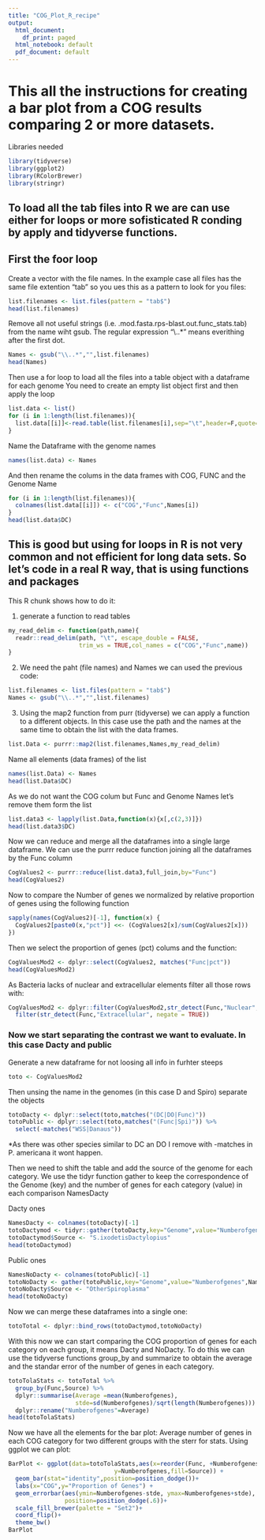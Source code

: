---
title: "COG_Plot_R_recipe"
output:
  html_document:
    df_print: paged
  html_notebook: default
  pdf_document: default
---

# This all the instructions for creating a bar plot from a COG results comparing 2 or more datasets. 

Libraries needed
```{r}
library(tidyverse)
library(ggplot2)
library(RColorBrewer)
library(stringr)
```

## To load all the tab files into R we are can use either for loops or more sofisticated R conding by apply and tidyverse functions.

## First the foor loop

Create a vector with the file names. In the example case all files has the same file extention "tab" so you ues this as a pattern to look for you files: 

```{r}
list.filenames <- list.files(pattern = "tab$")
head(list.filenames)
```

Remove all not useful strings (i.e. .mod.fasta.rps-blast.out.func_stats.tab) from the name wiht gsub. The regular expression "\\..*" means everithing after the first dot.

```{r}
Names <- gsub("\\..*","",list.filenames)
head(Names)
```

Then use a for loop to load all the files into a table object with a dataframe for each genome
You need to create an empty list object first and then apply the loop
```{r}
list.data <- list()
for (i in 1:length(list.filenames)){
  list.data[[i]]<-read.table(list.filenames[i],sep="\t",header=F,quote="")
}
```
Name the Dataframe with the genome names
```{r}
names(list.data) <- Names
```
And then rename the colums in the data frames with COG, FUNC and the Genome Name

```{r}
for (i in 1:length(list.filenames)){
  colnames(list.data[[i]]) <- c("COG","Func",Names[i])
}
head(list.data$DC)
```

## This is good but using for loops in R is not very common and not efficient for long data sets. So let's code in a real R way, that is using functions and packages

This R chunk shows how to do it:


1. generate a function to read tables

```{r}
my_read_delim <- function(path,name){
  readr::read_delim(path, "\t", escape_double = FALSE, 
                    trim_ws = TRUE,col_names = c("COG","Func",name))
}

```
2. We need the paht (file names) and Names we can used the previous code:

```{r}
list.filenames <- list.files(pattern = "tab$")
Names <- gsub("\\..*","",list.filenames)
```
3. Using the map2 function from purr (tidyverse) we can apply a function to a different objects. In this case use the path and the names at the same time to obtain the list with the data frames.

```{r}
list.Data <- purrr::map2(list.filenames,Names,my_read_delim)
```

Name all elements (data frames) of the list

```{r}
names(list.Data) <- Names
head(list.Data$DC)
```

As we do not want the COG colum but Func and Genome Names let's remove them form the list

```{r}
list.data3 <- lapply(list.Data,function(x){x[,c(2,3)]})
head(list.data3$DC)
```

Now we can reduce and merge all the dataframes into a single large dataframe. We can use the purrr reduce function joining all the dataframes by the Func column

```{r}
CogValues2 <- purrr::reduce(list.data3,full_join,by="Func")
head(CogValues2)
```

Now to compare the Number of genes we normalized by relative proportion of genes using the following function

```{r}
sapply(names(CogValues2)[-1], function(x) {
  CogValues2[paste0(x,"pct")] <<- (CogValues2[x]/sum(CogValues2[x]))
})
```

Then we select the proportion of genes (pct) colums and the function:

```{r}
CogValuesMod2 <- dplyr::select(CogValues2, matches("Func|pct"))
head(CogValuesMod2)
```

As Bacteria lacks of nuclear and extracellular elements filter all those rows with:

```{r}
CogValuesMod2 <- dplyr::filter(CogValuesMod2,str_detect(Func,"Nuclear", negate = TRUE)) %>%
  filter(str_detect(Func,"Extracellular", negate = TRUE))
```


### Now we start separating the contrast we want to evaluate. In this case Dacty and public

Generate a new dataframe for not loosing all info in furhter steeps

```{r}
toto <- CogValuesMod2

```

Then unsing the name in the genomes (in this case D and Spiro) separate the objects

```{r}
totoDacty <- dplyr::select(toto,matches("(DC|DO|Func)"))
totoPublic <- dplyr::select(toto,matches("(Func|Spi)")) %>%
  select(-matches("WSS|Danaus"))
```
*As there was other species similar to DC an DO I remove with -matches in P. americana it wont happen.

Then we need to shift the table and add the source of the genome for each category. We use the tidyr function gather to keep the correspondence of the Genome (key) and the number of genes for each category (value) in each comparison NamesDacty

Dacty ones
```{r}
NamesDacty <- colnames(totoDacty)[-1]
totoDactymod <- tidyr::gather(totoDacty,key="Genome",value="Numberofgenes",NamesDacty)
totoDactymod$Source <- "S.ixodetisDactylopius"
head(totoDactymod)
```

Public ones

```{r}
NamesNoDacty <- colnames(totoPublic)[-1]
totoNoDacty <- gather(totoPublic,key="Genome",value="Numberofgenes",NamesNoDacty)
totoNoDacty$Source <- "OtherSpiroplasma"
head(totoNoDacty)
```

Now we can merge these dataframes into a single one:

```{r}
totoTotal <- dplyr::bind_rows(totoDactymod,totoNoDacty)
```

With this now we can start comparing the COG proportion of genes for each category on each group, it means Dacty and NoDacty. To do this we can use the tidyverse functions group_by and summarize to obtain the average and the standar error of the number of genes in each category.

```{r}
totoTolaStats <- totoTotal %>% 
  group_by(Func,Source) %>%
  dplyr::summarise(Average =mean(Numberofgenes),
                   stde=sd(Numberofgenes)/sqrt(length(Numberofgenes))) %>%
  dplyr::rename("Numberofgenes"=Average)
head(totoTolaStats)
```

Now we have all the elements for the bar plot: Average number of genes in each COG category for two different groups with the sterr for stats. Using ggplot we can plot:

```{r}
BarPlot <- ggplot(data=totoTolaStats,aes(x=reorder(Func, +Numberofgenes),
                              y=Numberofgenes,fill=Source)) +
  geom_bar(stat="identity",position=position_dodge())+
  labs(x="COG",y="Proportion of Genes") + 
  geom_errorbar(aes(ymin=Numberofgenes-stde, ymax=Numberofgenes+stde), width=.5,
                position=position_dodge(.6))+
  scale_fill_brewer(palette = "Set2")+
  coord_flip()+
  theme_bw()
BarPlot
```

